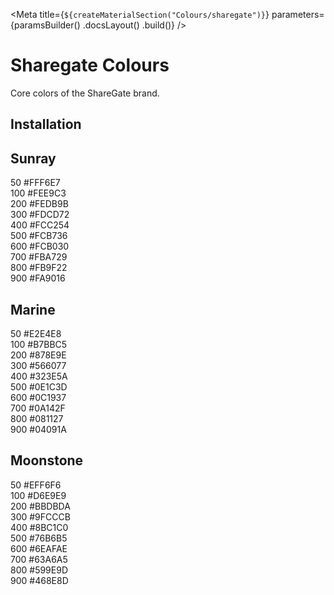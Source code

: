 
<Meta
    title={`${createMaterialSection("Colours/sharegate")}`}
    parameters={paramsBuilder()
        .docsLayout(<MaterialsLayout sourcePath="/packages/foundation/src" />)
        .build()}
/>

# Sharegate Colours

Core colors of the ShareGate brand.

## Installation

<Installation />

## Sunray

<div className="mw7">
    <div className="pa4 bg-sunray-50 br4 br--top">
        <div className="flex justify-between">
            <span>50</span>
            <span>#FFF6E7</span>
        </div>
    </div>
    <div className="pa4 bg-sunray-100">
        <div className="flex justify-between">
            <span>100</span>
            <span>#FEE9C3</span>
        </div>
    </div>
    <div className="pa4 bg-sunray-200">
        <div className="flex justify-between">
            <span>200</span>
            <span>#FEDB9B</span>
        </div>
    </div>
    <div className="pa4 bg-sunray-300">
        <div className="flex justify-between">
            <span>300</span>
            <span>#FDCD72</span>
        </div>
    </div>
    <div className="pa4 bg-sunray-400">
        <div className="flex justify-between">
            <span>400</span>
            <span>#FCC254</span>
        </div>
    </div>
    <div className="pa4 bg-sunray-500">
        <div className="flex justify-between">
            <span>500</span>
            <span>#FCB736</span>
        </div>
    </div>
    <div className="pa4 bg-sunray-600">
        <div className="flex justify-between">
            <span>600</span>
            <span>#FCB030</span>
        </div>
    </div>
    <div className="pa4 bg-sunray-700">
        <div className="flex justify-between">
            <span>700</span>
            <span>#FBA729</span>
        </div>
    </div>
    <div className="pa4 bg-sunray-800 white">
        <div className="flex justify-between">
            <span>800</span>
            <span>#FB9F22</span>
        </div>
    </div>
    <div className="pa4 br4 br--bottom bg-sunray-900 white">
        <div className="flex justify-between">
            <span>900</span>
            <span>#FA9016</span>
        </div>
    </div>
</div>

## Marine

<div className="mw7">
    <div className="pa4 bg-marine-50 br4 br--top">
        <div className="flex justify-between">
            <span>50</span>
            <span>#E2E4E8</span>
        </div>
    </div>
    <div className="pa4 bg-marine-100">
        <div className="flex justify-between">
            <span>100</span>
            <span>#B7BBC5</span>
        </div>
    </div>
    <div className="pa4 bg-marine-200">
        <div className="flex justify-between">
            <span>200</span>
            <span>#878E9E</span>
        </div>
    </div>
    <div className="pa4 bg-marine-300">
        <div className="flex justify-between">
            <span>300</span>
            <span>#566077</span>
        </div>
    </div>
    <div className="pa4 bg-marine-400 white">
        <div className="flex justify-between">
            <span>400</span>
            <span>#323E5A</span>
        </div>
    </div>
    <div className="pa4 bg-marine-500 white">
        <div className="flex justify-between">
            <span>500</span>
            <span>#0E1C3D</span>
        </div>
    </div>
    <div className="pa4 bg-marine-600 white">
        <div className="flex justify-between">
            <span>600</span>
            <span>#0C1937</span>
        </div>
    </div>
    <div className="pa4 bg-marine-700 white">
        <div className="flex justify-between">
            <span>700</span>
            <span>#0A142F</span>
        </div>
    </div>
    <div className="pa4 bg-marine-800 white">
        <div className="flex justify-between">
            <span>800</span>
            <span>#081127</span>
        </div>
    </div>
    <div className="pa4 br4 br--bottom bg-marine-900 white">
        <div className="flex justify-between">
            <span>900</span>
            <span>#04091A</span>
        </div>
    </div>
</div>

## Moonstone

<div className="mw7">
    <div className="pa4 bg-moonstone-50 br4 br--top">
        <div className="flex justify-between">
            <span>50</span>
            <span>#EFF6F6</span>
        </div>
    </div>
    <div className="pa4 bg-moonstone-100">
        <div className="flex justify-between">
            <span>100</span>
            <span>#D6E9E9</span>
        </div>
    </div>
    <div className="pa4 bg-moonstone-200">
        <div className="flex justify-between">
            <span>200</span>
            <span>#BBDBDA</span>
        </div>
    </div>
    <div className="pa4 bg-moonstone-300">
        <div className="flex justify-between">
            <span>300</span>
            <span>#9FCCCB</span>
        </div>
    </div>
    <div className="pa4 bg-moonstone-400">
        <div className="flex justify-between">
            <span>400</span>
            <span>#8BC1C0</span>
        </div>
    </div>
    <div className="pa4 bg-moonstone-500">
        <div className="flex justify-between">
            <span>500</span>
            <span>#76B6B5</span>
        </div>
    </div>
    <div className="pa4 bg-moonstone-600">
        <div className="flex justify-between">
            <span>600</span>
            <span>#6EAFAE</span>
        </div>
    </div>
    <div className="pa4 bg-moonstone-700">
        <div className="flex justify-between">
            <span>700</span>
            <span>#63A6A5</span>
        </div>
    </div>
    <div className="pa4 bg-moonstone-800 white">
        <div className="flex justify-between">
            <span>800</span>
            <span>#599E9D</span>
        </div>
    </div>
    <div className="pa4 br4 br--bottom bg-moonstone-900 white">
        <div className="flex justify-between">
            <span>900</span>
            <span>#468E8D</span>
        </div>
    </div>
</div>
